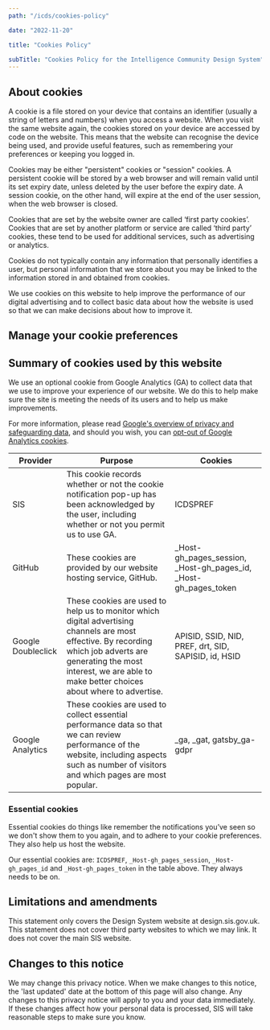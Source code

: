 ```yaml
---
path: "/icds/cookies-policy"

date: "2022-11-20"

title: "Cookies Policy"

subTitle: "Cookies Policy for the Intelligence Community Design System"
---
```



## About cookies

A cookie is a file stored on your device that contains an identifier (usually a string of letters and numbers) when you access a website. When you visit the same website again, the cookies stored on your device are accessed by code on the website. This means that the website can recognise the device being used, and provide useful features, such as remembering your preferences or keeping you logged in.

Cookies may be either "persistent" cookies or "session" cookies. A persistent cookie will be stored by a web browser and will remain valid until its set expiry date, unless deleted by the user before the expiry date. A session cookie, on the other hand, will expire at the end of the user session, when the web browser is closed.

Cookies that are set by the website owner are called ‘first party cookies’. Cookies that are set by another platform or service are called ‘third party’ cookies, these tend to be used for additional services, such as advertising or analytics.

Cookies do not typically contain any information that personally identifies a user, but personal information that we store about you may be linked to the information stored in and obtained from cookies.

We use cookies on this website to help improve the performance of our digital advertising and to collect basic data about how the website is used so that we can make decisions about how to improve it.

## Manage your cookie preferences

<InlineCookiesManager />

## Summary of cookies used by this website

We use an optional cookie from Google Analytics (GA) to collect data that we use to improve your experience of our website. We do this to help make sure the site is meeting the needs of its users and to help us make improvements.

For more information, please read [Google's overview of privacy and safeguarding data](https://support.google.com/analytics/answer/6004245), and should you wish, you can [opt-out of Google Analytics cookies](https://tools.google.com/dlpage/gaoptout).

| Provider           | Purpose                                                                                                                                                                                                                           | Cookies                                                            |
| ------------------ | --------------------------------------------------------------------------------------------------------------------------------------------------------------------------------------------------------------------------------- | ------------------------------------------------------------------ |
| SIS                | This cookie records whether or not the cookie notification pop-up has been acknowledged by the user, including whether or not you permit us to use GA.                                                                            | ICDSPREF                                                           |
| GitHub             | These cookies are provided by our website hosting service, GitHub.                                                                                                                                                                | \_Host-gh_pages_session, \_Host-gh_pages_id, \_Host-gh_pages_token |
| Google Doubleclick | These cookies are used to help us to monitor which digital advertising channels are most effective. By recording which job adverts are generating the most interest, we are able to make better choices about where to advertise. | APISID, SSID, NID, PREF, drt, SID, SAPISID, id, HSID               |
| Google Analytics   | These cookies are used to collect essential performance data so that we can review performance of the website, including aspects such as number of visitors and which pages are most popular.                                     | \_ga, \_gat, gatsby_ga-gdpr                                        |

### Essential cookies

Essential cookies do things like remember the notifications you’ve seen so we don't show them to you again, and to adhere to your cookie preferences. They also help us host the website.

Our essential cookies are: `ICDSPREF`, `_Host-gh_pages_session`, `_Host-gh_pages_id` and `_Host-gh_pages_token` in the table above. They always needs to be on.

## Limitations and amendments

This statement only covers the Design System website at design.sis.gov.uk. This statement does not cover third party websites to which we may link. It does not cover the main SIS website.

## Changes to this notice

We may change this privacy notice. When we make changes to this notice, the 'last updated' date at the bottom of this page will also change. Any changes to this privacy notice will apply to you and your data immediately. If these changes affect how your personal data is processed, SIS will take reasonable steps to make sure you know.
